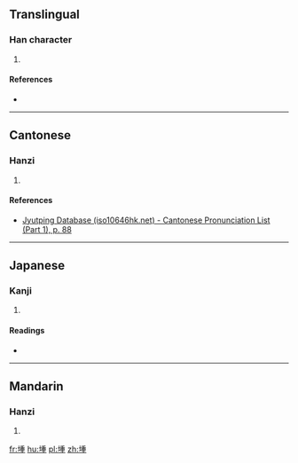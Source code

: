 ==Translingual==

===Han character===
{{Han char|rn=32|rad=土|as=09|sn=12|four=42114|canj=GHJG|ids=⿰土重}}

# {{defn|Han|sort=土09}}

====References====
* {{Han ref|kx=0234.170|dkj=05287|dj=0472.090|hdz=10464.080|uh=5839|ud=22585|bh=D8AF|bd=55471}}

----

==Cantonese==

===Hanzi===
{{yue-hanzi|jyut=[[zung3]]|y=jung3}}

# {{defn|lang=yue|sort=土09}}

====References====
* [http://www.iso10646hk.net/jp/document/download.jsp Jyutping Database (iso10646hk.net) - Cantonese Pronunciation List (Part 1), p. 88]

----

==Japanese==

===Kanji===
{{ja-kanji|grade=|rs=土09}}

# {{defn|lang=ja|sort=土09}}

====Readings====
* {{ja-readings|on=[[しょう]] (shō), [[しゅ]] (shu)|kun=[[つつみ]] (tsutsumi), [[くろ]] (kuro), [[あぜ]] (aze)}}

----

==Mandarin==

===Hanzi===
{{cmn-hanzi|pin=[[zhòng]] ([[zhong4]])|wg=chung<sup>4</sup>}}

# {{defn|lang=cmn|sort=土09}}

[[fr:堹]]
[[hu:堹]]
[[pl:堹]]
[[zh:堹]]